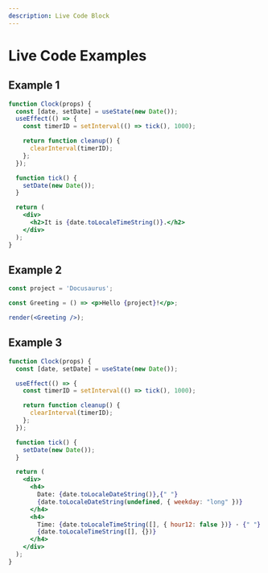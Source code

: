 ```yaml
---
description: Live Code Block
---
```



# Live Code Examples

## Example 1

<BrowserWindow url="localhost">


```jsx live noInline
function Clock(props) {
  const [date, setDate] = useState(new Date());
  useEffect(() => {
    const timerID = setInterval(() => tick(), 1000);

    return function cleanup() {
      clearInterval(timerID);
    };
  });

  function tick() {
    setDate(new Date());
  }

  return (
    <div>
      <h2>It is {date.toLocaleTimeString()}.</h2>
    </div>
  );
}
```


</BrowserWindow>

## Example 2

<BrowserWindow url="localhost">


```jsx live noInline
const project = 'Docusaurus';

const Greeting = () => <p>Hello {project}!</p>;

render(<Greeting />);
```


</BrowserWindow>

## Example 3

<BrowserWindow url="localhost">

```jsx live noInline
function Clock(props) {
  const [date, setDate] = useState(new Date());

  useEffect(() => {
    const timerID = setInterval(() => tick(), 1000);

    return function cleanup() {
      clearInterval(timerID);
    };
  });

  function tick() {
    setDate(new Date());
  }

  return (
    <div>
      <h4>
        Date: {date.toLocaleDateString()},{" "}
        {date.toLocaleDateString(undefined, { weekday: "long" })}
      </h4>
      <h4>
        Time: {date.toLocaleTimeString([], { hour12: false })} · {" "}
        {date.toLocaleTimeString([], {})}
      </h4>
    </div>
  );
}
```
</BrowserWindow>